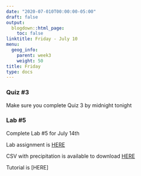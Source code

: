 ```yaml
---
date: "2020-07-010T00:00:00-05:00"
draft: false
output:
  blogdown::html_page:
    toc: false
linktitle: Friday - July 10
menu:
  geog_info:
    parent: week3
    weight: 50
title: Friday
type: docs
---
```


### Quiz #3
Make sure you complete Quiz 3 by midnight tonight

### Lab #5

Complete Lab #5 for July 14th

Lab assignment is [HERE]()

CSV with precipitation is available to download [HERE](/data/NC_ppt_2019.csv)

Tutorial is [HERE]